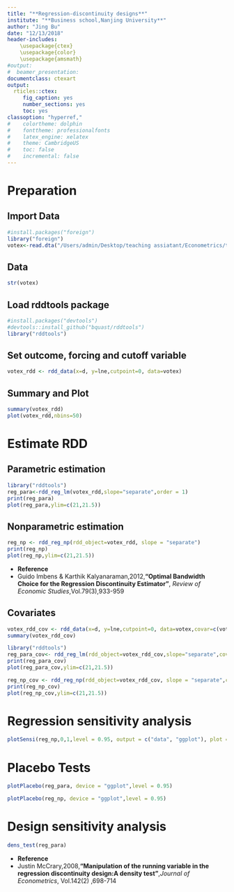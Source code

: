 ---
title: "**Regression-discontinuity designs**"
institute: "**Business school,Nanjing University**"
author: "Jing Bu"
date: "12/13/2018"
header-includes:
    \usepackage{ctex}
    \usepackage{color}
    \usepackage{amsmath}
#output: 
#  beamer_presentation:
documentclass: ctexart
output:
  rticles::ctex:
     fig_caption: yes
     number_sections: yes
     toc: yes
classoption: "hyperref,"
#    colortheme: dolphin
#    fonttheme: professionalfonts
#    latex_engine: xelatex
#    theme: CambridgeUS
#    toc: false
#    incremental: false
---

# Preparation

## Import Data
```{r echo=TRUE}
#install.packages("foreign")
library("foreign")
votex<-read.dta("/Users/admin/Desktop/teaching assiatant/Econometrics/teaching assistant slides/R/votex.dta")
```

## Data
```{r echo=TRUE}
str(votex)
```

## Load rddtools package
```{r echo=TRUE,warning=FALSE}
#install.packages("devtools")
#devtools::install_github("bquast/rddtools")
library("rddtools")
```

## Set outcome, forcing and cutoff variable
```{r echo=TRUE,warning=FALSE}
votex_rdd <- rdd_data(x=d, y=lne,cutpoint=0, data=votex)
```

## Summary and Plot
```{r echo=TRUE,warning=FALSE}
summary(votex_rdd)
plot(votex_rdd,nbins=50)
```

# Estimate RDD

## Parametric estimation 

```{r echo=TRUE,warning=FALSE}
library("rddtools")
reg_para<-rdd_reg_lm(votex_rdd,slope="separate",order = 1)
print(reg_para)
plot(reg_para,ylim=c(21,21.5))
```

## Nonparametric estimation

```{r echo=TRUE,warning=FALSE}
reg_np <- rdd_reg_np(rdd_object=votex_rdd, slope = "separate")
print(reg_np)
plot(reg_np,ylim=c(21,21.5))
```

- **Reference**
- Guido Imbens & Karthik Kalyanaraman,2012,**"Optimal Bandwidth Choice for the Regression Discontinuity Estimator"**, *Review of Economic Studies*,Vol.79(3),933-959

## Covariates
```{r echo=TRUE,warning=FALSE}
votex_rdd_cov <- rdd_data(x=d, y=lne,cutpoint=0, data=votex,covar=c(votex$i,votex$votpop,votex$black))
summary(votex_rdd_cov)
```

```{r echo=TRUE,warning=FALSE}
library("rddtools")
reg_para_cov<- rdd_reg_lm(rdd_object=votex_rdd_cov,slope="separate",covariates=c(votex$i,votex$votpop,votex$black))
print(reg_para_cov)
plot(reg_para_cov,ylim=c(21,21.5))
```

```{r echo=TRUE,warning=FALSE}
reg_np_cov <- rdd_reg_np(rdd_object=votex_rdd_cov, slope = "separate",covariates=c(votex$i,votex$votpop,votex$black))
print(reg_np_cov)
plot(reg_np_cov,ylim=c(21,21.5))
```

# Regression sensitivity analysis

```{r echo=TRUE,warning=FALSE}
plotSensi(reg_np,0,1,level = 0.95, output = c("data", "ggplot"), plot = TRUE)
```

# Placebo Tests
```{r echo=TRUE}
plotPlacebo(reg_para, device = "ggplot",level = 0.95)
```

```{r echo=TRUE}
plotPlacebo(reg_np, device = "ggplot",level = 0.95)
```

# Design sensitivity analysis
```{r echo=TRUE}
dens_test(reg_para)
```

- **Reference**
- Justin McCrary,2008,**"Manipulation of the running variable in the regression discontinuity design:A density test"**,*Journal of Econometrics*, Vol.142(2) ,698-714

